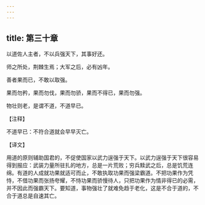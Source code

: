 ```yaml
---
---
---
```

title: 第三十章
---

以道佐人主者，不以兵强天下，其事好还。

师之所处，荆棘生焉；大军之后，必有凶年。

善者果而已，不敢以取强。

果而勿矜，果而勿伐，果而勿骄，果而不得已，果而勿强。

物壮则老，是谓不道，不道早已。

【注释】

不道早已：不符合道就会早早灭亡。

【译文】

用道的原则辅助国君的，不促使国家以武力逞强于天下。以武力逞强于天下很容易得到报应：武装力量所驻扎的地方，总是一片荒败；穷兵黩武之后，总是饥荒连绵。有道的人成就功果就适可而止，不敢执取功果而强梁霸道。不把功果作为凭恃，不借功果而张扬夸耀，不恃功果而骄慢待人，只把功果作为情非得已的必需，并不因此而强霸天下。要知道，事物强壮了就难免趋于老化，这是不合于道的，不合于道总是自速其亡。